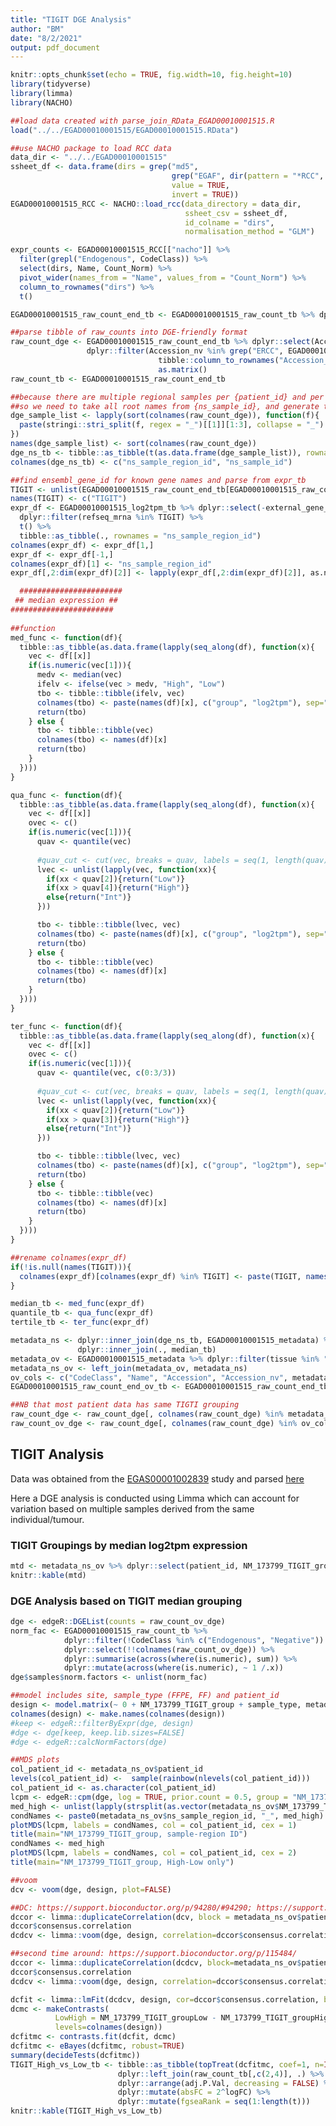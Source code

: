 ```yaml
---
title: "TIGIT DGE Analysis"
author: "BM"
date: "8/2/2021"
output: pdf_document
---
```


```r
knitr::opts_chunk$set(echo = TRUE, fig.width=10, fig.height=10)
library(tidyverse)
library(limma)
library(NACHO)

##load data created with parse_join_RData_EGAD00010001515.R
load("../../EGAD00010001515/EGAD00010001515.RData")

##use NACHO package to load RCC data
data_dir <- "../../EGAD00010001515"
ssheet_df <- data.frame(dirs = grep("md5",
                                    grep("EGAF", dir(pattern = "*RCC", path = data_dir, recursive = TRUE), value = TRUE),
                                    value = TRUE,
                                    invert = TRUE))
EGAD00010001515_RCC <- NACHO::load_rcc(data_directory = data_dir,
                                       ssheet_csv = ssheet_df,
                                       id_colname = "dirs",
                                       normalisation_method = "GLM")

expr_counts <- EGAD00010001515_RCC[["nacho"]] %>%
  filter(grepl("Endogenous", CodeClass)) %>%
  select(dirs, Name, Count_Norm) %>%
  pivot_wider(names_from = "Name", values_from = "Count_Norm") %>%
  column_to_rownames("dirs") %>%
  t()

EGAD00010001515_raw_count_end_tb <- EGAD00010001515_raw_count_tb %>% dplyr::filter(CodeClass %in% "Endogenous")

##parse tibble of raw_counts into DGE-friendly format
raw_count_dge <- EGAD00010001515_raw_count_end_tb %>% dplyr::select(Accession_nv, tidyselect::starts_with("NS")) %>%
                 dplyr::filter(Accession_nv %in% grep("ERCC", EGAD00010001515_raw_count_tb$Accession_nv, invert = TRUE, value = TRUE)) %>%
                                 tibble::column_to_rownames("Accession_nv") %>%
                                 as.matrix()
raw_count_tb <- EGAD00010001515_raw_count_end_tb

##because there are multiple regional samples per {patient_id} and per {ns_sample_id}, the colnames in metadata are different to dge
##so we need to take all root names from {ns_sample_id}, and generate the {ns_sample_region_id} column in metadata
dge_sample_list <- lapply(sort(colnames(raw_count_dge)), function(f){
  paste(stringi::stri_split(f, regex = "_")[[1]][1:3], collapse = "_")
})
names(dge_sample_list) <- sort(colnames(raw_count_dge))
dge_ns_tb <- tibble::as_tibble(t(as.data.frame(dge_sample_list)), rownames = "full")
colnames(dge_ns_tb) <- c("ns_sample_region_id", "ns_sample_id")
```

```r
##find ensembl_gene_id for known gene names and parse from expr_tb
TIGIT <- unlist(EGAD00010001515_raw_count_end_tb[EGAD00010001515_raw_count_end_tb$Name %in% "TIGIT",c(4)])
names(TIGIT) <- c("TIGIT")
expr_df <- EGAD00010001515_log2tpm_tb %>% dplyr::select(-external_gene_name) %>%
  dplyr::filter(refseq_mrna %in% TIGIT) %>%
  t() %>%
  tibble::as_tibble(., rownames = "ns_sample_region_id")
colnames(expr_df) <- expr_df[1,]
expr_df <- expr_df[-1,]
colnames(expr_df)[1] <- "ns_sample_region_id"
expr_df[,2:dim(expr_df)[2]] <- lapply(expr_df[,2:dim(expr_df)[2]], as.numeric)

  #######################
 ## median expression ##
#######################
  
##function
med_func <- function(df){
  tibble::as_tibble(as.data.frame(lapply(seq_along(df), function(x){
    vec <- df[[x]]
    if(is.numeric(vec[1])){
      medv <- median(vec)
      ifelv <- ifelse(vec > medv, "High", "Low")
      tbo <- tibble::tibble(ifelv, vec)
      colnames(tbo) <- paste(names(df)[x], c("group", "log2tpm"), sep="_")
      return(tbo)
    } else {
      tbo <- tibble::tibble(vec)
      colnames(tbo) <- names(df)[x]
      return(tbo)
    }
  })))
}

qua_func <- function(df){
  tibble::as_tibble(as.data.frame(lapply(seq_along(df), function(x){
    vec <- df[[x]]
    ovec <- c()
    if(is.numeric(vec[1])){
      quav <- quantile(vec)
      
      #quav_cut <- cut(vec, breaks = quav, labels = seq(1, length(quav) - 1))
      lvec <- unlist(lapply(vec, function(xx){
        if(xx < quav[2]){return("Low")}
        if(xx > quav[4]){return("High")}
        else{return("Int")}
      }))

      tbo <- tibble::tibble(lvec, vec)
      colnames(tbo) <- paste(names(df)[x], c("group", "log2tpm"), sep="_")
      return(tbo)
    } else {
      tbo <- tibble::tibble(vec)
      colnames(tbo) <- names(df)[x]
      return(tbo)
    }
  })))
}

ter_func <- function(df){
  tibble::as_tibble(as.data.frame(lapply(seq_along(df), function(x){
    vec <- df[[x]]
    ovec <- c()
    if(is.numeric(vec[1])){
      quav <- quantile(vec, c(0:3/3))
      
      #quav_cut <- cut(vec, breaks = quav, labels = seq(1, length(quav) - 1))
      lvec <- unlist(lapply(vec, function(xx){
        if(xx < quav[2]){return("Low")}
        if(xx > quav[3]){return("High")}
        else{return("Int")}
      }))

      tbo <- tibble::tibble(lvec, vec)
      colnames(tbo) <- paste(names(df)[x], c("group", "log2tpm"), sep="_")
      return(tbo)
    } else {
      tbo <- tibble::tibble(vec)
      colnames(tbo) <- names(df)[x]
      return(tbo)
    }
  })))
}

##rename colnames(expr_df)
if(!is.null(names(TIGIT))){
  colnames(expr_df)[colnames(expr_df) %in% TIGIT] <- paste(TIGIT, names(TIGIT), sep = "_")
}

median_tb <- med_func(expr_df)
quantile_tb <- qua_func(expr_df)
tertile_tb <- ter_func(expr_df)

metadata_ns <- dplyr::inner_join(dge_ns_tb, EGAD00010001515_metadata) %>%
               dplyr::inner_join(., median_tb)
metadata_ov <- EGAD00010001515_metadata %>% dplyr::filter(tissue %in% "Ovary")
metadata_ns_ov <- left_join(metadata_ov, metadata_ns)
ov_cols <- c("CodeClass", "Name", "Accession", "Accession_nv", metadata_ns_ov$ns_sample_region_id)
EGAD00010001515_raw_count_end_ov_tb <- EGAD00010001515_raw_count_end_tb[, colnames(EGAD00010001515_raw_count_end_tb) %in% ov_cols]

##NB that most patient data has same TIGTI grouping
raw_count_dge <- raw_count_dge[, colnames(raw_count_dge) %in% metadata_ns$ns_sample_region_id] 
raw_count_ov_dge <- raw_count_dge[, colnames(raw_count_dge) %in% ov_cols]
```
## TIGIT Analysis

Data was obtained from the [EGAS00001002839](https://ega-archive.org/studies/EGAS00001002839) study and parsed [here](https://github.com/brucemoran/kglennon_tigit/blob/master/R/parse_join_RData_EGAD00010001515.R)

Here a DGE analysis is conducted using Limma which can account for variation based on multiple samples 
derived from the same individual/tumour.

### TIGIT Groupings by median log2tpm expression
```r
mtd <- metadata_ns_ov %>% dplyr::select(patient_id, NM_173799_TIGIT_group) %>% as.data.frame() %>% table()
knitr::kable(mtd)
```

### DGE Analysis based on TIGIT median grouping
```r
dge <- edgeR::DGEList(counts = raw_count_ov_dge)
norm_fac <- EGAD00010001515_raw_count_tb %>% 
            dplyr::filter(!CodeClass %in% c("Endogenous", "Negative")) %>% 
            dplyr::select(!!colnames(raw_count_ov_dge)) %>%
            dplyr::summarise(across(where(is.numeric), sum)) %>% 
            dplyr::mutate(across(where(is.numeric), ~ 1 /.x))
dge$samples$norm.factors <- unlist(norm_fac)

##model includes site, sample_type (FFPE, FF) and patient_id
design <- model.matrix(~ 0 + NM_173799_TIGIT_group + sample_type, metadata_ns_ov)
colnames(design) <- make.names(colnames(design))
#keep <- edgeR::filterByExpr(dge, design)
#dge <- dge[keep, keep.lib.sizes=FALSE]
#dge <- edgeR::calcNormFactors(dge)

##MDS plots
col_patient_id <- metadata_ns_ov$patient_id
levels(col_patient_id) <-  sample(rainbow(nlevels(col_patient_id)))
col_patient_id <- as.character(col_patient_id)
lcpm <- edgeR::cpm(dge, log = TRUE, prior.count = 0.5, group = "NM_173799_TIGIT_group")
med_high <- unlist(lapply(strsplit(as.vector(metadata_ns_ov$NM_173799_TIGIT_group),""),function(f){f[1]}))
condNames <- paste0(metadata_ns_ov$ns_sample_region_id, "_", med_high)
plotMDS(lcpm, labels = condNames, col = col_patient_id, cex = 1)
title(main="NM_173799_TIGIT_group, sample-region ID")
condNames <- med_high
plotMDS(lcpm, labels = condNames, col = col_patient_id, cex = 2)
title(main="NM_173799_TIGIT_group, High-Low only")

##voom
dcv <- voom(dge, design, plot=FALSE)

##DC: https://support.bioconductor.org/p/94280/#94290; https://support.bioconductor.org/p/59700/
dccor <- limma::duplicateCorrelation(dcv, block = metadata_ns_ov$patient_id)
dccor$consensus.correlation
dcdcv <- limma::voom(dge, design, correlation=dccor$consensus.correlation, block = metadata_ns_ov$patient_id)

##second time around: https://support.bioconductor.org/p/115484/
dccor <- limma::duplicateCorrelation(dcdcv, block=metadata_ns_ov$patient_id)
dccor$consensus.correlation
dcdcv <- limma::voom(dge, design, correlation=dccor$consensus.correlation, block = metadata_ns_ov$patient_id)

dcfit <- limma::lmFit(dcdcv, design, cor=dccor$consensus.correlation, block = metadata_ns_ov$patient_id)
dcmc <- makeContrasts(
          LowHigh = NM_173799_TIGIT_groupLow - NM_173799_TIGIT_groupHigh,
          levels=colnames(design))
dcfitmc <- contrasts.fit(dcfit, dcmc)
dcfitmc <- eBayes(dcfitmc, robust=TRUE)
summary(decideTests(dcfitmc))
TIGIT_High_vs_Low_tb <- tibble::as_tibble(topTreat(dcfitmc, coef=1, n=Inf), rownames="Accession_nv") %>%
                        dplyr::left_join(raw_count_tb[,c(2,4)], .) %>%
                        dplyr::arrange(adj.P.Val, decreasing = FALSE) %>%
                        dplyr::mutate(absFC = 2^logFC) %>%
                        dplyr::mutate(fgseaRank = seq(1:length(t))) 
knitr::kable(TIGIT_High_vs_Low_tb)
```
